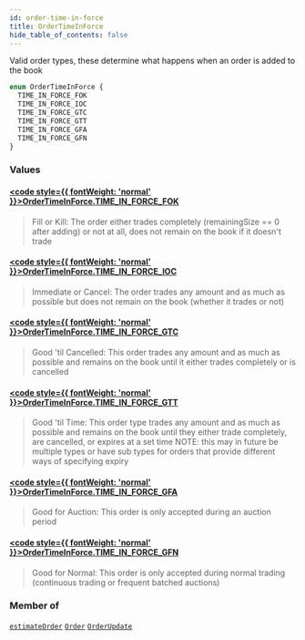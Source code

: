 ```yaml
---
id: order-time-in-force
title: OrderTimeInForce
hide_table_of_contents: false
---
```








Valid order types, these determine what happens when an order is added to the book

```graphql
enum OrderTimeInForce {
  TIME_IN_FORCE_FOK
  TIME_IN_FORCE_IOC
  TIME_IN_FORCE_GTC
  TIME_IN_FORCE_GTT
  TIME_IN_FORCE_GFA
  TIME_IN_FORCE_GFN
}
```


### Values

#### [<code style={{ fontWeight: 'normal' }}>OrderTimeInForce.<b>TIME_IN_FORCE_FOK</b></code>](#) 
> Fill or Kill: The order either trades completely (remainingSize == 0 after adding) or not at all, does not remain on the book if it doesn't trade
> 

#### [<code style={{ fontWeight: 'normal' }}>OrderTimeInForce.<b>TIME_IN_FORCE_IOC</b></code>](#) 
> Immediate or Cancel: The order trades any amount and as much as possible but does not remain on the book (whether it trades or not)
> 

#### [<code style={{ fontWeight: 'normal' }}>OrderTimeInForce.<b>TIME_IN_FORCE_GTC</b></code>](#) 
> Good 'til Cancelled: This order trades any amount and as much as possible and remains on the book until it either trades completely or is cancelled
> 

#### [<code style={{ fontWeight: 'normal' }}>OrderTimeInForce.<b>TIME_IN_FORCE_GTT</b></code>](#) 
> Good 'til Time: This order type trades any amount and as much as possible and remains on the book until they either trade completely, are cancelled, or expires at a set time
NOTE: this may in future be multiple types or have sub types for orders that provide different ways of specifying expiry
> 

#### [<code style={{ fontWeight: 'normal' }}>OrderTimeInForce.<b>TIME_IN_FORCE_GFA</b></code>](#) 
> Good for Auction: This order is only accepted during an auction period
> 

#### [<code style={{ fontWeight: 'normal' }}>OrderTimeInForce.<b>TIME_IN_FORCE_GFN</b></code>](#) 
> Good for Normal: This order is only accepted during normal trading (continuous trading or frequent batched auctions)
> 



### Member of

[`estimateOrder`](/docs/testnet/graphql/queries/estimate-order)  <Badge class="secondary" text="query"/><Bullet />[`Order`](/docs/testnet/graphql/objects/order)  <Badge class="secondary" text="object"/><Bullet />[`OrderUpdate`](/docs/testnet/graphql/objects/order-update)  <Badge class="secondary" text="object"/>



